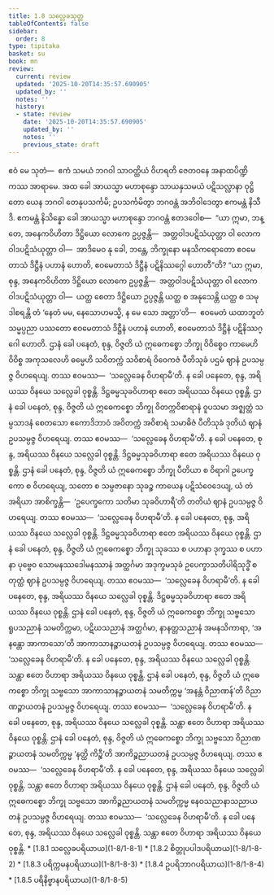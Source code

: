 ```yaml
---
title: 1.8 သလ္လေခသုတ္တ
tableOfContents: false
sidebar:
  order: 8
type: tipitaka
basket: su
book: mn
review:
  current: review
  updated: '2025-10-20T14:35:57.690905'
  updated_by: ''
  notes: ''
  history:
  - state: review
    date: '2025-10-20T14:35:57.690905'
    updated_by: ''
    notes: ''
    previous_state: draft
---
```



<DynamicBreadcrumb />


<ReviewStatus review={frontmatter.review} showDetails={true} />

<HypothesisAnnotation frontmatter={frontmatter} />

<Division number="81" book="mn" e="ch" v="24" p="157">

<Paragraph number="192" book="mn">
ဧဝံ မေ သုတံ—  ဧကံ သမယံ ဘဂဝါ သာဝတ္ထိယံ ဝိဟရတိ ဇေတဝနေ အနာထပိဏ္ဍိကဿ အာရာမေ. အထ ခေါ အာယသ္မာ မဟာစုန္ဒော သာယနှသမယံ ပဋိသလ္လာနာ ဝုဋ္ဌိတော ယေန ဘဂဝါ တေနုပသင်္ကမိ; ဥပသင်္ကမိတွာ ဘဂဝန္တံ အဘိဝါဒေတွာ ဧကမန္တံ နိသီဒိ. ဧကမန္တံ နိသိန္နော ခေါ အာယသ္မာ မဟာစုန္ဒော ဘဂဝန္တံ ဧတဒဝေါစ—  “ယာ ဣမာ, ဘန္တေ, အနေကဝိဟိတာ ဒိဋ္ဌိယော လောကေ ဥပ္ပဇ္ဇန္တိ—  အတ္တဝါဒပဋိသံယုတ္တာ ဝါ လောကဝါဒပဋိသံယုတ္တာ ဝါ—  အာဒိမေဝ နု ခေါ, ဘန္တေ, ဘိက္ခုနော မနသိကရောတော ဧဝမေတာသံ ဒိဋ္ဌီနံ ပဟာနံ ဟောတိ, ဧဝမေတာသံ ဒိဋ္ဌီနံ ပဋိနိဿဂ္ဂေါ ဟောတီ”တိ?


</Paragraph>

</Division>
<Division number="82" book="mn" e="ch" v="24" p="159">

<Paragraph number="193" book="mn">
“ယာ ဣမာ, စုန္ဒ, အနေကဝိဟိတာ ဒိဋ္ဌိယော လောကေ ဥပ္ပဇ္ဇန္တိ—  အတ္တဝါဒပဋိသံယုတ္တာ ဝါ လောကဝါဒပဋိသံယုတ္တာ ဝါ—  ယတ္ထ စေတာ ဒိဋ္ဌိယော ဥပ္ပဇ္ဇန္တိ ယတ္ထ စ အနုသေန္တိ ယတ္ထ စ သမုဒါစရန္တိ တံ ‘နေတံ မမ, နေသောဟမသ္မိ, န မေ သော အတ္တာ’တိ—  ဧဝမေတံ ယထာဘူတံ သမ္မပ္ပညာ ပဿတော ဧဝမေတာသံ ဒိဋ္ဌီနံ ပဟာနံ ဟောတိ, ဧဝမေတာသံ ဒိဋ္ဌီနံ ပဋိနိဿဂ္ဂေါ ဟောတိ.


</Paragraph>

<Paragraph number="194" book="mn">
ဌာနံ ခေါ ပနေတံ, စုန္ဒ, ဝိဇ္ဇတိ ယံ ဣဓေကစ္စော ဘိက္ခု ဝိဝိစ္စေဝ ကာမေဟိ ဝိဝိစ္စ အကုသလေဟိ ဓမ္မေဟိ သဝိတက္ကံ သဝိစာရံ ဝိဝေကဇံ ပီတိသုခံ ပဌမံ ဈာနံ ဥပသမ္ပဇ္ဇ ဝိဟရေယျ. တဿ ဧဝမဿ—  ‘သလ္လေခေန ဝိဟရာမီ’တိ. န ခေါ ပနေတေ, စုန္ဒ, အရိယဿ ဝိနယေ သလ္လေခါ ဝုစ္စန္တိ. ဒိဋ္ဌဓမ္မသုခဝိဟာရာ ဧတေ အရိယဿ ဝိနယေ ဝုစ္စန္တိ.


</Paragraph>

<Paragraph number="195" book="mn">
ဌာနံ ခေါ ပနေတံ, စုန္ဒ, ဝိဇ္ဇတိ ယံ ဣဓေကစ္စော ဘိက္ခု ဝိတက္ကဝိစာရာနံ ဝူပသမာ အဇ္ဈတ္တံ သမ္ပသာဒနံ စေတသော ဧကောဒိဘာဝံ အဝိတက္ကံ အဝိစာရံ သမာဓိဇံ ပီတိသုခံ ဒုတိယံ ဈာနံ ဥပသမ္ပဇ္ဇ ဝိဟရေယျ. တဿ ဧဝမဿ—  ‘သလ္လေခေန ဝိဟရာမီ’တိ. န ခေါ ပနေတေ, စုန္ဒ, အရိယဿ ဝိနယေ သလ္လေခါ ဝုစ္စန္တိ. ဒိဋ္ဌဓမ္မသုခဝိဟာရာ ဧတေ အရိယဿ ဝိနယေ ဝုစ္စန္တိ.


</Paragraph>

<Paragraph number="196" book="mn">
ဌာနံ ခေါ ပနေတံ, စုန္ဒ, ဝိဇ္ဇတိ ယံ ဣဓေကစ္စော ဘိက္ခု ပီတိယာ စ ဝိရာဂါ ဥပေက္ခကော စ ဝိဟရေယျ, သတော စ သမ္ပဇာနော သုခဉ္စ ကာယေန ပဋိသံဝေဒေယျ, ယံ တံ အရိယာ အာစိက္ခန္တိ—  ‘ဥပေက္ခကော သတိမာ သုခဝိဟာရီ’တိ တတိယံ ဈာနံ ဥပသမ္ပဇ္ဇ ဝိဟရေယျ. တဿ ဧဝမဿ—  ‘သလ္လေခေန ဝိဟရာမီ’တိ. န ခေါ ပနေတေ, စုန္ဒ, အရိယဿ ဝိနယေ သလ္လေခါ ဝုစ္စန္တိ. ဒိဋ္ဌဓမ္မသုခဝိဟာရာ ဧတေ အရိယဿ ဝိနယေ ဝုစ္စန္တိ.


</Paragraph>

<Paragraph number="197" book="mn">
ဌာနံ ခေါ ပနေတံ, စုန္ဒ, ဝိဇ္ဇတိ ယံ ဣဓေကစ္စော ဘိက္ခု သုခဿ စ ပဟာနာ ဒုက္ခဿ စ ပဟာနာ ပုဗ္ဗေဝ သောမနဿဒေါမနဿာနံ အတ္ထင်္ဂမာ အဒုက္ခမသုခံ ဥပေက္ခာသတိပါရိသုဒ္ဓိံ စတုတ္ထံ ဈာနံ ဥပသမ္ပဇ္ဇ ဝိဟရေယျ. တဿ ဧဝမဿ—  ‘သလ္လေခေန ဝိဟရာမီ’တိ. န ခေါ ပနေတေ, စုန္ဒ, အရိယဿ ဝိနယေ သလ္လေခါ ဝုစ္စန္တိ. ဒိဋ္ဌဓမ္မသုခဝိဟာရာ ဧတေ အရိယဿ ဝိနယေ ဝုစ္စန္တိ.


</Paragraph>

<Paragraph number="198" book="mn">
ဌာနံ ခေါ ပနေတံ, စုန္ဒ, ဝိဇ္ဇတိ ယံ ဣဓေကစ္စော ဘိက္ခု သဗ္ဗသော ရူပသညာနံ သမတိက္ကမာ, ပဋိဃသညာနံ အတ္ထင်္ဂမာ, နာနတ္တသညာနံ အမနသိကာရာ, ‘အနန္တော အာကာသော’တိ အာကာသာနဉ္စာယတနံ ဥပသမ္ပဇ္ဇ ဝိဟရေယျ. တဿ ဧဝမဿ—  ‘သလ္လေခေန ဝိဟရာမီ’တိ. န ခေါ ပနေတေ, စုန္ဒ, အရိယဿ ဝိနယေ သလ္လေခါ ဝုစ္စန္တိ. သန္တာ ဧတေ ဝိဟာရာ အရိယဿ ဝိနယေ ဝုစ္စန္တိ.


</Paragraph>

<Paragraph number="199" book="mn">
ဌာနံ ခေါ ပနေတံ, စုန္ဒ, ဝိဇ္ဇတိ ယံ ဣဓေကစ္စော ဘိက္ခု သဗ္ဗသော အာကာသာနဉ္စာယတနံ သမတိက္ကမ္မ ‘အနန္တံ ဝိညာဏန်’တိ ဝိညာဏဉ္စာယတနံ ဥပသမ္ပဇ္ဇ ဝိဟရေယျ. တဿ ဧဝမဿ—  ‘သလ္လေခေန ဝိဟရာမီ’တိ. န ခေါ ပနေတေ, စုန္ဒ, အရိယဿ ဝိနယေ သလ္လေခါ ဝုစ္စန္တိ. သန္တာ ဧတေ ဝိဟာရာ အရိယဿ ဝိနယေ ဝုစ္စန္တိ.


</Paragraph>

<Paragraph number="200" book="mn">
ဌာနံ ခေါ ပနေတံ, စုန္ဒ, ဝိဇ္ဇတိ ယံ ဣဓေကစ္စော ဘိက္ခု သဗ္ဗသော ဝိညာဏဉ္စာယတနံ သမတိက္ကမ္မ ‘နတ္ထိ ကိဉ္စီ’တိ အာကိဉ္စညာယတနံ ဥပသမ္ပဇ္ဇ ဝိဟရေယျ. တဿ ဧဝမဿ—  ‘သလ္လေခေန ဝိဟရာမီ’တိ. န ခေါ ပနေတေ, စုန္ဒ, အရိယဿ ဝိနယေ သလ္လေခါ ဝုစ္စန္တိ. သန္တာ ဧတေ ဝိဟာရာ အရိယဿ ဝိနယေ ဝုစ္စန္တိ.


</Paragraph>

<Paragraph number="201" book="mn">
ဌာနံ ခေါ ပနေတံ, စုန္ဒ, ဝိဇ္ဇတိ ယံ ဣဓေကစ္စော ဘိက္ခု သဗ္ဗသော အာကိဉ္စညာယတနံ သမတိက္ကမ္မ နေဝသညာနာသညာယတနံ ဥပသမ္ပဇ္ဇ ဝိဟရေယျ. တဿ ဧဝမဿ—  ‘သလ္လေခေန ဝိဟရာမီ’တိ. န ခေါ ပနေတေ, စုန္ဒ, အရိယဿ ဝိနယေ သလ္လေခါ ဝုစ္စန္တိ. သန္တာ ဧတေ ဝိဟာရာ အရိယဿ ဝိနယေ ဝုစ္စန္တိ.

</Paragraph>
</Division>

<TableOfContents book="mn" section="1.8">
* [1.8.1 သလ္လေခပရိယာယ](1-8/1-8-1)
* [1.8.2 စိတ္တုပပါဒပရိယာယ](1-8/1-8-2)
* [1.8.3 ပရိက္ကမနပရိယာယ](1-8/1-8-3)
* [1.8.4 ဥပရိဘာဂပရိယာယ](1-8/1-8-4)
* [1.8.5 ပရိနိဗ္ဗာနပရိယာယ](1-8/1-8-5)
</TableOfContents>